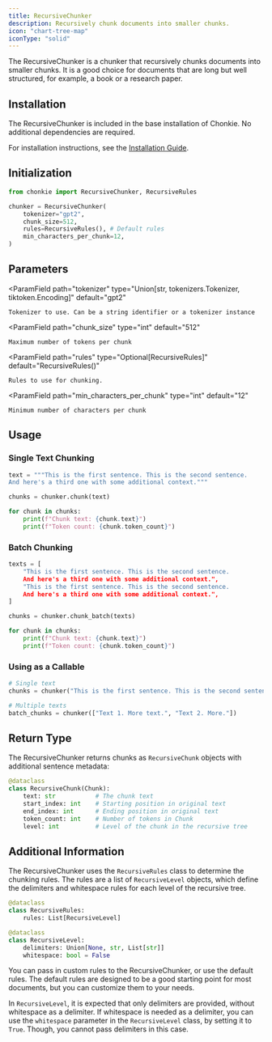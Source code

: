 ```yaml
---
title: RecursiveChunker
description: Recursively chunk documents into smaller chunks.
icon: "chart-tree-map"
iconType: "solid"
---
```


The RecursiveChunker is a chunker that recursively chunks documents into smaller chunks. It is a good choice for documents that are long but well structured, for example, a book or a research paper.

## Installation

The RecursiveChunker is included in the base installation of Chonkie. No additional dependencies are required.

<Info>For installation instructions, see the [Installation Guide](/getting-started/installation).</Info>

## Initialization

```python
from chonkie import RecursiveChunker, RecursiveRules

chunker = RecursiveChunker(
    tokenizer="gpt2",
    chunk_size=512,
    rules=RecursiveRules(), # Default rules
    min_characters_per_chunk=12,
)
```

## Parameters

<ParamField
    path="tokenizer"
    type="Union[str, tokenizers.Tokenizer, tiktoken.Encoding]"
    default="gpt2"
>
    Tokenizer to use. Can be a string identifier or a tokenizer instance
</ParamField>

<ParamField
    path="chunk_size"
    type="int"
    default="512"
>
    Maximum number of tokens per chunk
</ParamField>

<ParamField
    path="rules"
    type="Optional[RecursiveRules]"
    default="RecursiveRules()"
>
    Rules to use for chunking.
</ParamField>

<ParamField
    path="min_characters_per_chunk"
    type="int"
    default="12"
>
    Minimum number of characters per chunk
</ParamField>

## Usage

### Single Text Chunking

```python
text = """This is the first sentence. This is the second sentence. 
And here's a third one with some additional context."""

chunks = chunker.chunk(text)

for chunk in chunks:
    print(f"Chunk text: {chunk.text}")
    print(f"Token count: {chunk.token_count}")
```

### Batch Chunking

```python
texts = [
    "This is the first sentence. This is the second sentence. 
    And here's a third one with some additional context.",
    "This is the first sentence. This is the second sentence. 
    And here's a third one with some additional context.",
]

chunks = chunker.chunk_batch(texts)

for chunk in chunks:
    print(f"Chunk text: {chunk.text}")
    print(f"Token count: {chunk.token_count}")
```

### Using as a Callable

```python
# Single text
chunks = chunker("This is the first sentence. This is the second sentence.")

# Multiple texts
batch_chunks = chunker(["Text 1. More text.", "Text 2. More."])
```

## Return Type

The RecursiveChunker returns chunks as `RecursiveChunk` objects with additional sentence metadata:

```python
@dataclass
class RecursiveChunk(Chunk):
    text: str           # The chunk text
    start_index: int    # Starting position in original text
    end_index: int      # Ending position in original text
    token_count: int    # Number of tokens in Chunk
    level: int          # Level of the chunk in the recursive tree
```


## Additional Information

The RecursiveChunker uses the `RecursiveRules` class to determine the chunking rules. The rules are a list of `RecursiveLevel` objects, which define the delimiters and whitespace rules for each level of the recursive tree.

```python
@dataclass
class RecursiveRules:
    rules: List[RecursiveLevel]

@dataclass
class RecursiveLevel:
    delimiters: Union[None, str, List[str]]
    whitespace: bool = False
```

You can pass in custom rules to the RecursiveChunker, or use the default rules. The default rules are designed to be a good starting point for most documents, but you can customize them to your needs.

<Info> In `RecursiveLevel`, it is expected that only delimiters are provided, without whitespace as a delimiter.
 If whitespace is needed as a delimiter, you can use the `whitespace` parameter in the `RecursiveLevel` class, by setting it to `True`. Though, you cannot pass delimiters in this case.
</Info>
